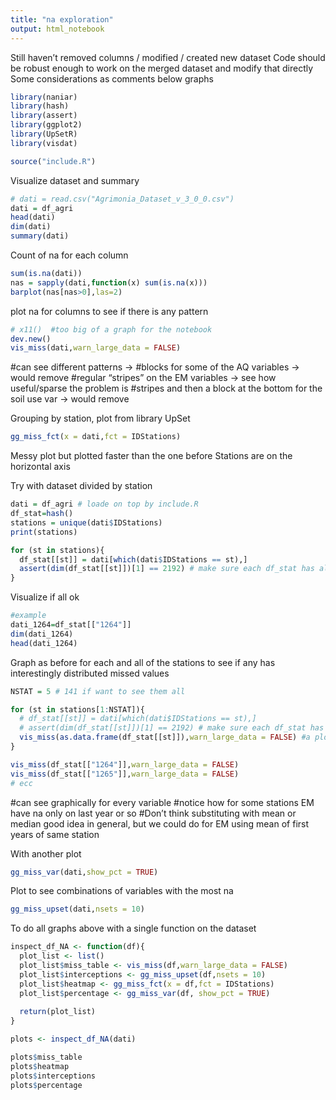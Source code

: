 ```yaml
---
title: "na exploration"
output: html_notebook
---
```


Still haven't removed columns / modified / created new dataset
Code should be robust enough to work on the merged dataset and modify that directly
Some considerations as comments below graphs


```r
library(naniar)
library(hash)
library(assert)
library(ggplot2)
library(UpSetR)
library(visdat)

source("include.R")
```

Visualize dataset and summary
```r
# dati = read.csv("Agrimonia_Dataset_v_3_0_0.csv")
dati = df_agri
head(dati)
dim(dati)
summary(dati)
```
Count of na for each column
```r
sum(is.na(dati))  
nas = sapply(dati,function(x) sum(is.na(x)))
barplot(nas[nas>0],las=2)
```


plot na for columns to see if there is any pattern
```r
# x11()  #too big of a graph for the notebook
dev.new()
vis_miss(dati,warn_large_data = FALSE)
```
#can see different patterns ->
#blocks for some of the AQ variables  -> would remove
#regular "stripes" on the EM variables  -> see how useful/sparse the problem is
#stripes and then a block at the bottom for the soil use var  -> would remove



Grouping by station, plot from library UpSet
```r
gg_miss_fct(x = dati,fct = IDStations)
```
Messy plot but plotted faster than the one before
Stations are on the horizontal axis



Try with dataset divided by station 
```r
dati = df_agri # loade on top by include.R
df_stat=hash()
stations = unique(dati$IDStations)
print(stations)

for (st in stations){
  df_stat[[st]] = dati[which(dati$IDStations == st),]
  assert(dim(df_stat[[st]])[1] == 2192) # make sure each df_stat has all his 2192 obs
}

```
Visualize if all ok
```r
#example
dati_1264=df_stat[["1264"]]
dim(dati_1264)
head(dati_1264)
```

Graph as before for each and all of the stations to see if any has interestingly distributed missed values
```r
NSTAT = 5 # 141 if want to see them all

for (st in stations[1:NSTAT]){
  # df_stat[[st]] = dati[which(dati$IDStations == st),]
  # assert(dim(df_stat[[st]])[1] == 2192) # make sure each df_stat has all his 2192 obs
  vis_miss(as.data.frame(df_stat[[st]]),warn_large_data = FALSE) #a plot for each station
}
```


```r
vis_miss(df_stat[["1264"]],warn_large_data = FALSE)
vis_miss(df_stat[["1265"]],warn_large_data = FALSE)
# ecc
```

#can see graphically for every variable
#notice how for some stations EM have na only on last year or so
#Don't think substituting with mean or median good idea in general, but we could do for EM using mean of first years of same station 


With another plot
```r
gg_miss_var(dati,show_pct = TRUE) 
```


Plot to see combinations of variables with the most na
```r
gg_miss_upset(dati,nsets = 10)
```










To do all graphs above with a single function on the dataset
```r
inspect_df_NA <- function(df){
  plot_list <- list() 
  plot_list$miss_table <- vis_miss(df,warn_large_data = FALSE)    
  plot_list$interceptions <- gg_miss_upset(df,nsets = 10)
  plot_list$heatmap <- gg_miss_fct(x = df,fct = IDStations)
  plot_list$percentage <- gg_miss_var(df, show_pct = TRUE) 
  
  return(plot_list)
}
```

```r
plots <- inspect_df_NA(dati)

plots$miss_table
plots$heatmap
plots$interceptions
plots$percentage
```



